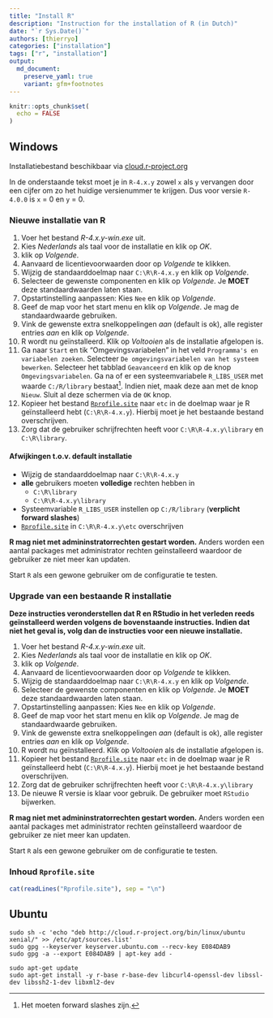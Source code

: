 ```yaml
---
title: "Install R"
description: "Instruction for the installation of R (in Dutch)"
date: "`r Sys.Date()`"
authors: [thierryo]
categories: ["installation"]
tags: ["r", "installation"]
output: 
  md_document:
    preserve_yaml: true
    variant: gfm+footnotes
---
```


```r
knitr::opts_chunk$set(
  echo = FALSE
)
```

## Windows

Installatiebestand beschikbaar via [cloud.r-project.org](https://cloud.r-project.org/bin/windows/base)

In de onderstaande tekst moet je in `R-4.x.y` zowel `x` als `y` vervangen door een cijfer om zo het huidige versienummer te krijgen. 
Dus voor versie `R-4.0.0` is `x` = 0 en `y` = 0.

### Nieuwe installatie van R

1. Voer het bestand _R-4.x.y-win.exe_ uit.
1. Kies _Nederlands_ als taal voor de installatie en klik op _OK_.
1. klik op _Volgende_.
1. Aanvaard de licentievoorwaarden door op _Volgende_ te klikken.
1. Wijzig de standaarddoelmap naar `C:\R\R-4.x.y` en klik op _Volgende_.
1. Selecteer de gewenste componenten en klik op _Volgende_. 
Je **MOET** deze standaardwaarden laten staan.
1. Opstartinstelling aanpassen: Kies `Nee` en klik op _Volgende_.
1. Geef de map voor het start menu en klik op _Volgende_. 
Je mag de standaardwaarde gebruiken.
1. Vink de gewenste extra snelkoppelingen _aan_ (default is ok), alle register entries _aan_ en klik op _Volgende_.
1. R wordt nu geïnstalleerd.
Klik op _Voltooien_ als de installatie afgelopen is.
1. Ga naar `Start` en tik "Omgevingsvariabelen" in het veld `Programma's en variabelen zoeken`. 
Selecteer `De omgevingsvariabelen van het systeem bewerken`. 
Selecteer het tabblad `Geavanceerd` en klik op de knop `Omgevingsvariabelen`. 
Ga na of er een systeemvariabele `R_LIBS_USER` met waarde `C:/R/library` bestaat^[Het moeten forward slashes zijn.]. 
Indien niet, maak deze aan met de knop `Nieuw`. 
Sluit al deze schermen via de `OK` knop.
1. Kopieer het bestand [`Rprofile.site`](Rprofile.site) naar `etc` in de doelmap waar je R geïnstalleerd hebt (`C:\R\R-4.x.y`). 
Hierbij moet je het bestaande bestand overschrijven.
1. Zorg dat de gebruiker schrijfrechten heeft voor `C:\R\R-4.x.y\library` en `C:\R\library`.

#### Afwijkingen t.o.v. default installatie

- Wijzig de standaarddoelmap naar `C:\R\R-4.x.y`
- **alle** gebruikers moeten **volledige** rechten hebben in 
    - `C:\R\library`
    - `C:\R\R-4.x.y\library`
- Systeemvariable `R_LIBS_USER` instellen op `C:/R/library` (**verplicht forward slashes**)
- [`Rprofile.site`](Rprofile.site) in `C:\R\R-4.x.y\etc` overschrijven

**R mag niet met admininstratorrechten gestart worden.** 
Anders worden een aantal packages met administrator rechten geïnstalleerd waardoor de gebruiker ze niet meer kan updaten.

Start `R` als een gewone gebruiker om de configuratie te testen.

### Upgrade van een bestaande R installatie

**Deze instructies veronderstellen dat R en RStudio in het verleden reeds geïnstalleerd werden volgens de bovenstaande instructies.
Indien dat niet het geval is, volg dan de instructies voor een nieuwe installatie.**

1. Voer het bestand _R-4.x.y-win.exe_ uit.
1. Kies _Nederlands_ als taal voor de installatie en klik op _OK_.
1. klik op _Volgende_.
1. Aanvaard de licentievoorwaarden door op _Volgende_ te klikken.
1. Wijzig de standaarddoelmap naar `C:\R\R-4.x.y` en klik op _Volgende_.
1. Selecteer de gewenste componenten en klik op _Volgende_.
Je **MOET** deze standaardwaarden laten staan.
1. Opstartinstelling aanpassen: Kies `Nee` en klik op _Volgende_.
1. Geef de map voor het start menu en klik op _Volgende_. Je mag de standaardwaarde gebruiken.
1. Vink de gewenste extra snelkoppelingen _aan_ (default is ok), alle register entries _aan_ en klik op _Volgende_.
1. R wordt nu geïnstalleerd.
Klik op _Voltooien_ als de installatie afgelopen is.
1. Kopieer het bestand [`Rprofile.site`](Rprofile.site) naar `etc` in de doelmap waar je R geïnstalleerd hebt (`C:\R\R-4.x.y`).
Hierbij moet je het bestaande bestand overschrijven.
1. Zorg dat de gebruiker schrijfrechten heeft voor `C:\R\R-4.x.y\library`
1. De nieuwe R versie is klaar voor gebruik. De gebruiker moet `RStudio` bijwerken.

**R mag niet met admininstratorrechten gestart worden.**
Anders worden een aantal packages met administrator rechten geïnstalleerd waardoor de gebruiker ze niet meer kan updaten.

Start `R` als een gewone gebruiker om de configuratie te testen.

### Inhoud `Rprofile.site`

```r
cat(readLines("Rprofile.site"), sep = "\n")
```

## Ubuntu

```
sudo sh -c 'echo "deb http://cloud.r-project.org/bin/linux/ubuntu xenial/" >> /etc/apt/sources.list'
sudo gpg --keyserver keyserver.ubuntu.com --recv-key E084DAB9
sudo gpg -a --export E084DAB9 | apt-key add -

sudo apt-get update
sudo apt-get install -y r-base r-base-dev libcurl4-openssl-dev libssl-dev libssh2-1-dev libxml2-dev
```

